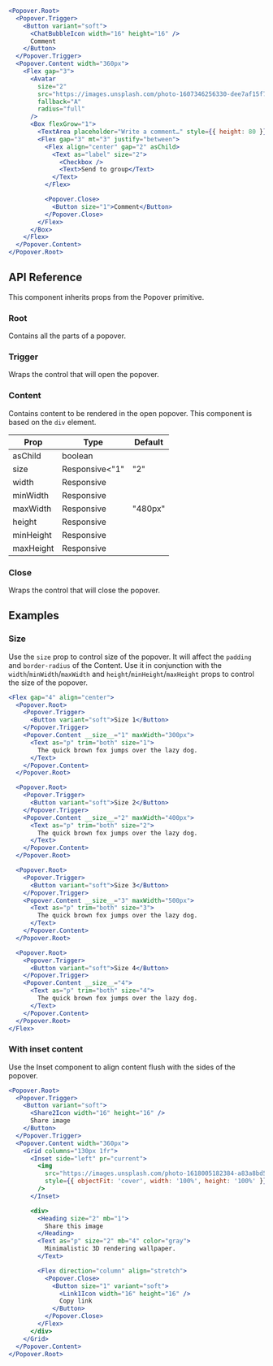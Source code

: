 ```jsx live=true
<Popover.Root>
  <Popover.Trigger>
    <Button variant="soft">
      <ChatBubbleIcon width="16" height="16" />
      Comment
    </Button>
  </Popover.Trigger>
  <Popover.Content width="360px">
    <Flex gap="3">
      <Avatar
        size="2"
        src="https://images.unsplash.com/photo-1607346256330-dee7af15f7c5?&w=64&h=64&dpr=2&q=70&crop=focalpoint&fp-x=0.67&fp-y=0.5&fp-z=1.4&fit=crop"
        fallback="A"
        radius="full"
      />
      <Box flexGrow="1">
        <TextArea placeholder="Write a comment…" style={{ height: 80 }} />
        <Flex gap="3" mt="3" justify="between">
          <Flex align="center" gap="2" asChild>
            <Text as="label" size="2">
              <Checkbox />
              <Text>Send to group</Text>
            </Text>
          </Flex>

          <Popover.Close>
            <Button size="1">Comment</Button>
          </Popover.Close>
        </Flex>
      </Box>
    </Flex>
  </Popover.Content>
</Popover.Root>
```

## API Reference

This component inherits props from the Popover primitive.

### Root

Contains all the parts of a popover.

### Trigger

Wraps the control that will open the popover.

### Content

Contains content to be rendered in the open popover. This component is based on the `div` element.

| Prop | Type | Default |
| --- | --- | --- |
| asChild | boolean |  |
| size | Responsive<"1" | "2" | "3" | "4"> | "2" |
| width | Responsive<string> |  |
| minWidth | Responsive<string> |  |
| maxWidth | Responsive<string> | "480px" |
| height | Responsive<string> |  |
| minHeight | Responsive<string> |  |
| maxHeight | Responsive<string> |  |


### Close

Wraps the control that will close the popover.

## Examples

### Size

Use the `size` prop to control size of the popover. It will affect the `padding` and `border-radius` of the Content.
Use it in conjunction with the `width`/`minWidth`/`maxWidth` and `height`/`minHeight`/`maxHeight` props to control the size of the popover.

```jsx live=true line=6,17,28,39
<Flex gap="4" align="center">
  <Popover.Root>
    <Popover.Trigger>
      <Button variant="soft">Size 1</Button>
    </Popover.Trigger>
    <Popover.Content __size__="1" maxWidth="300px">
      <Text as="p" trim="both" size="1">
        The quick brown fox jumps over the lazy dog.
      </Text>
    </Popover.Content>
  </Popover.Root>

  <Popover.Root>
    <Popover.Trigger>
      <Button variant="soft">Size 2</Button>
    </Popover.Trigger>
    <Popover.Content __size__="2" maxWidth="400px">
      <Text as="p" trim="both" size="2">
        The quick brown fox jumps over the lazy dog.
      </Text>
    </Popover.Content>
  </Popover.Root>

  <Popover.Root>
    <Popover.Trigger>
      <Button variant="soft">Size 3</Button>
    </Popover.Trigger>
    <Popover.Content __size__="3" maxWidth="500px">
      <Text as="p" trim="both" size="3">
        The quick brown fox jumps over the lazy dog.
      </Text>
    </Popover.Content>
  </Popover.Root>

  <Popover.Root>
    <Popover.Trigger>
      <Button variant="soft">Size 4</Button>
    </Popover.Trigger>
    <Popover.Content __size__="4">
      <Text as="p" trim="both" size="4">
        The quick brown fox jumps over the lazy dog.
      </Text>
    </Popover.Content>
  </Popover.Root>
</Flex>
```

### With inset content

Use the Inset component to align content flush with the sides of the popover.

```jsx live=true
<Popover.Root>
  <Popover.Trigger>
    <Button variant="soft">
      <Share2Icon width="16" height="16" />
      Share image
    </Button>
  </Popover.Trigger>
  <Popover.Content width="360px">
    <Grid columns="130px 1fr">
      <Inset side="left" pr="current">
        <img
          src="https://images.unsplash.com/photo-1618005182384-a83a8bd57fbe?&auto=format&fit=crop&w=400&q=80"
          style={{ objectFit: 'cover', width: '100%', height: '100%' }}
        />
      </Inset>

      <div>
        <Heading size="2" mb="1">
          Share this image
        </Heading>
        <Text as="p" size="2" mb="4" color="gray">
          Minimalistic 3D rendering wallpaper.
        </Text>

        <Flex direction="column" align="stretch">
          <Popover.Close>
            <Button size="1" variant="soft">
              <Link1Icon width="16" height="16" />
              Copy link
            </Button>
          </Popover.Close>
        </Flex>
      </div>
    </Grid>
  </Popover.Content>
</Popover.Root>
```
